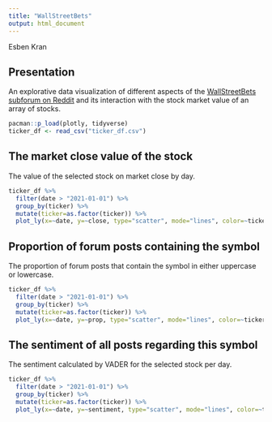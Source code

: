 ---
title: "WallStreetBets"
output: html_document
---

Esben Kran

## Presentation

An explorative data visualization of different aspects of the [WallStreetBets subforum on Reddit](https://reddit.com/r/wallstreetbets) and its interaction with the stock market value of an array of stocks.

```{r Read data, echo=FALSE, message=FALSE, warning=FALSE}
pacman::p_load(plotly, tidyverse)
ticker_df <- read_csv("ticker_df.csv")
```

## The market close value of the stock

The value of the selected stock on market close by day.

```{r close, echo=FALSE, message=FALSE, warning=FALSE, fig.height=3, fig.width=8}
ticker_df %>% 
  filter(date > "2021-01-01") %>%
  group_by(ticker) %>%
  mutate(ticker=as.factor(ticker)) %>% 
  plot_ly(x=~date, y=~close, type="scatter", mode="lines", color=~ticker, visible="legendonly")

```

## Proportion of forum posts containing the symbol

The proportion of forum posts that contain the symbol in either uppercase or lowercase.

```{r prop, echo=FALSE, message=FALSE, warning=FALSE, fig.height=3, fig.width=8}
ticker_df %>% 
  filter(date > "2021-01-01") %>%
  group_by(ticker) %>%
  mutate(ticker=as.factor(ticker)) %>% 
  plot_ly(x=~date, y=~prop, type="scatter", mode="lines", color=~ticker, visible="legendonly")

```

## The sentiment of all posts regarding this symbol

The sentiment calculated by VADER for the selected stock per day.

```{r sentiment, echo=FALSE, message=FALSE, warning=FALSE, fig.height=3, fig.width=8}
ticker_df %>% 
  filter(date > "2021-01-01") %>%
  group_by(ticker) %>%
  mutate(ticker=as.factor(ticker)) %>% 
  plot_ly(x=~date, y=~sentiment, type="scatter", mode="lines", color=~ticker, visible="legendonly")

```
